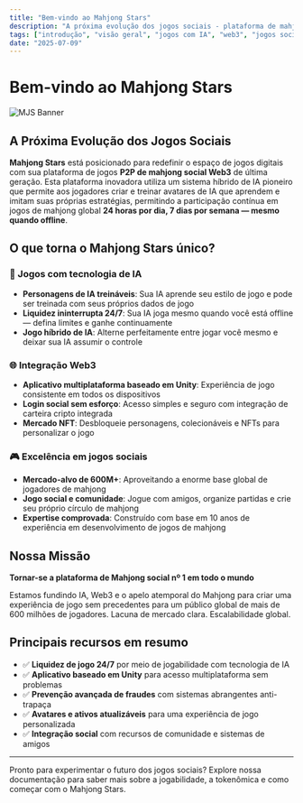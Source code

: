 ```yaml
---
title: "Bem-vindo ao Mahjong Stars"
description: "A próxima evolução dos jogos sociais - plataforma de mahjong Web3 com tecnologia de IA e jogabilidade 24/7"
tags: ["introdução", "visão geral", "jogos com IA", "web3", "jogos sociais"]
date: "2025-07-09"
---
```



# Bem-vindo ao Mahjong Stars

![MJS Banner](/static/images/banner.png)

## A Próxima Evolução dos Jogos Sociais

**Mahjong Stars** está posicionado para redefinir o espaço de jogos digitais com sua plataforma de jogos **P2P de mahjong social Web3** de última geração. Esta plataforma inovadora utiliza um sistema híbrido de IA pioneiro que permite aos jogadores criar e treinar avatares de IA que aprendem e imitam suas próprias estratégias, permitindo a participação contínua em jogos de mahjong global **24 horas por dia, 7 dias por semana — mesmo quando offline**.

## O que torna o Mahjong Stars único?

### 🤖 Jogos com tecnologia de IA
- **Personagens de IA treináveis**: Sua IA aprende seu estilo de jogo e pode ser treinada com seus próprios dados de jogo
- **Liquidez ininterrupta 24/7**: Sua IA joga mesmo quando você está offline — defina limites e ganhe continuamente
- **Jogo híbrido de IA**: Alterne perfeitamente entre jogar você mesmo e deixar sua IA assumir o controle


### 🌐 Integração Web3
- **Aplicativo multiplataforma baseado em Unity**: Experiência de jogo consistente em todos os dispositivos
- **Login social sem esforço**: Acesso simples e seguro com integração de carteira cripto integrada
- **Mercado NFT**: Desbloqueie personagens, colecionáveis e NFTs para personalizar o jogo

### 🎮 Excelência em jogos sociais
- **Mercado-alvo de 600M+**: Aproveitando a enorme base global de jogadores de mahjong
- **Jogo social e comunidade**: Jogue com amigos, organize partidas e crie seu próprio círculo de mahjong
- **Expertise comprovada**: Construído com base em 10 anos de experiência em desenvolvimento de jogos de mahjong

## Nossa Missão

**Tornar-se a plataforma de Mahjong social nº 1 em todo o mundo**

Estamos fundindo IA, Web3 e o apelo atemporal do Mahjong para criar uma experiência de jogo sem precedentes para um público global de mais de 600 milhões de jogadores. Lacuna de mercado clara. Escalabilidade global.

## Principais recursos em resumo

- ✅ **Liquidez de jogo 24/7** por meio de jogabilidade com tecnologia de IA
- ✅ **Aplicativo baseado em Unity** para acesso multiplataforma sem problemas
- ✅ **Prevenção avançada de fraudes** com sistemas abrangentes anti-trapaça
- ✅ **Avatares e ativos atualizáveis** para uma experiência de jogo personalizada
- ✅ **Integração social** com recursos de comunidade e sistemas de amigos

---

Pronto para experimentar o futuro dos jogos sociais? Explore nossa documentação para saber mais sobre a jogabilidade, a tokenômica e como começar com o Mahjong Stars.